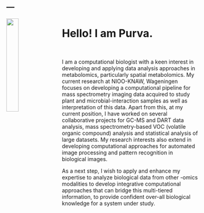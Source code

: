 ---
---


<link rel="stylesheet" href="styles.css" type="text/css">

<img src="images/Professional_Picture_Purva_Kulkarni.jpg" style="width:25%; margin-right: 20px" align="left">

# Hello! I am Purva. #

<br>

I am a computational biologist with a keen interest in developing and applying data analysis approaches in metabolomics, particularly spatial metabolomics. My current research at NIOO-KNAW, Wageningen focuses on developing a computational pipeline for mass spectrometry imaging data acquired to study plant and microbial-interaction samples as well as interpretation of this data. Apart from this, at my current position, I have worked on several collaborative projects for GC-MS and DART data analysis, mass spectrometry-based VOC (volatile organic compound) analysis and statistical analysis of large datasets. My research interests also extend in developing computational approaches for automated image processing and pattern recognition in biological images. 

As a next step, I wish to apply and enhance my expertise to analyze biological data from other -omics modalities to develop integrative computational approaches that can bridge this multi-tiered information, to provide confident over-all biological knowledge for a system under study.

